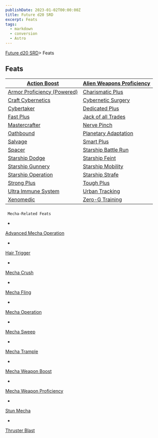 ```yaml
---
publishDate: 2023-01-02T00:00:00Z
title: Future d20 SRD
excerpt: Feats
tags:
  - markdown
  - conversion
  - Astro
---
```







[Future d20 SRD](/#futureD20)> Feats
    




## Feats
   



| [Action Boost](future-d20-srd-feats-action-boost) | [Alien Weapons Proficiency](future-d20-srd-feats-alien-weapons-proficiency) |
|---|---|
| [Armor Proficiency (Powered)](future-d20-srd-feats-armor-proficiency-powered) | [Charismatic Plus](future-d20-srd-feats-charismatic-plus) |
| [Craft Cybernetics](future-d20-srd-feats-craft-cybernetics) | [Cybernetic Surgery](future-d20-srd-feats-cybernetic-surgery) |
| [Cybertaker](future-d20-srd-feats-cybertaker) | [Dedicated Plus](future-d20-srd-feats-dedicated-plus) |
| [Fast Plus](future-d20-srd-feats-fast-plus) | [Jack of all Trades](future-d20-srd-feats-jack-of-all-trades) |
| [Mastercrafter](future-d20-srd-feats-mastercrafter) | [Nerve Pinch](future-d20-srd-feats-nerve-pinch) |
| [Oathbound](future-d20-srd-feats-oathbound) | [Planetary Adaptation](future-d20-srd-feats-planetary-adaptation) |
| [Salvage](future-d20-srd-feats-salvage) | [Smart Plus](future-d20-srd-feats-smart-plus) |
| [Spacer](future-d20-srd-feats-spacer) | [Starship Battle Run](future-d20-srd-feats-starship-battle-run) |
| [Starship Dodge](future-d20-srd-feats-starship-dodge) | [Starship Feint](future-d20-srd-feats-starship-feint) |
| [Starship Gunnery](future-d20-srd-feats-starship-gunnery) | [Starship Mobility](future-d20-srd-feats-starship-mobility) |
| [Starship Operation](future-d20-srd-feats-starship-operation) | [Starship Strafe](future-d20-srd-feats-starship-strafe) |
| [Strong Plus](future-d20-srd-feats-strong-plus) | [Tough Plus](future-d20-srd-feats-tough-plus) |
| [Ultra Immune System](future-d20-srd-feats-ultra-immune-system) | [Urban Tracking](future-d20-srd-feats-urban-tracking) |
| [Xenomedic](future-d20-srd-feats-xenomedic) | [Zero-G Training](future-d20-srd-feats-zero-g-training) |
### 

     Mecha-Related Feats
    



- 
[Advanced Mecha Operation](future-d20-srd-feats-mecha-related-feats-advanced-mecha-operation)

- 
[Hair Trigger](future-d20-srd-feats-mecha-related-feats-hair-trigger)

- 
[Mecha Crush](future-d20-srd-feats-mecha-related-feats-mecha-crush)

- 
[Mecha Fling](future-d20-srd-feats-mecha-related-feats-mecha-fling)

- 
[Mecha Operation](future-d20-srd-feats-mecha-related-feats-mecha-operation)

- 
[Mecha Sweep](future-d20-srd-feats-mecha-related-feats-mecha-sweep)

- 
[Mecha Trample](future-d20-srd-feats-mecha-related-feats-mecha-trample)

- 
[Mecha Weapon Boost](future-d20-srd-feats-mecha-related-feats-mecha-weapon-boost)

- 
[Mecha Weapon Proficiency](future-d20-srd-feats-mecha-related-feats-mecha-weapon-proficiency)

- 
[Stun Mecha](future-d20-srd-feats-mecha-related-feats-stun-mecha)

- 
[Thruster Blast](future-d20-srd-feats-mecha-related-feats-thruster-blast)






